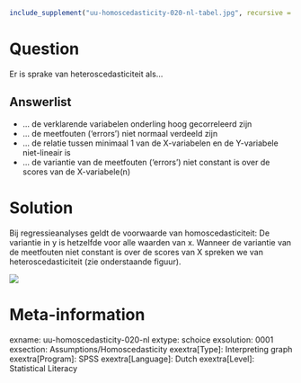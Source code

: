 ```{r, echo = FALSE, results = "hide"}
include_supplement("uu-homoscedasticity-020-nl-tabel.jpg", recursive = TRUE)
```



Question
========
Er is sprake van heteroscedasticiteit als…

Answerlist
----------
* … de verklarende variabelen onderling hoog gecorreleerd zijn
* … de meetfouten (‘errors’) niet normaal verdeeld zijn
* … de relatie tussen minimaal 1 van de X-variabelen en de Y-variabele niet-lineair is
* … de variantie van de meetfouten (‘errors’) niet constant is over de scores van de X-variabele(n)


Solution
========
Bij regressieanalyses geldt de voorwaarde van homoscedasticiteit: De variantie in y is hetzelfde voor alle waarden van x. Wanneer de variantie van de meetfouten niet constant is over de scores van X spreken we van heteroscedasticiteit (zie onderstaande figuur).

![](uu-homoscedasticity-020-nl-tabel.jpg)


Meta-information
================
exname: uu-homoscedasticity-020-nl
extype: schoice
exsolution: 0001
exsection: Assumptions/Homoscedasticity
exextra[Type]: Interpreting graph
exextra[Program]: SPSS
exextra[Language]: Dutch
exextra[Level]: Statistical Literacy